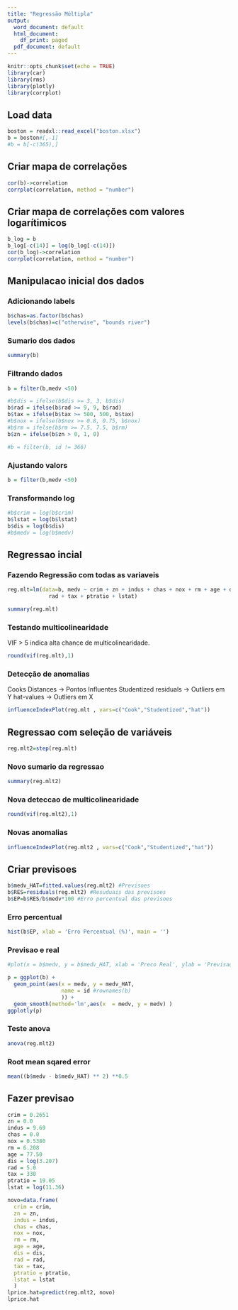 ```yaml
---
title: "Regressão Múltipla"
output:
  word_document: default
  html_document:
    df_print: paged
  pdf_document: default
---
```


```r
knitr::opts_chunk$set(echo = TRUE)
library(car)
library(rms)
library(plotly)
library(corrplot)
```

## Load data

```r
boston = readxl::read_excel("boston.xlsx")
b = boston#[,-1]
#b = b[-c(365),]
```


## Criar mapa de correlações

```r
cor(b)->correlation
corrplot(correlation, method = "number")
```

## Criar mapa de correlações com valores logarítimicos

```r
b_log = b
b_log[-c(14)] = log(b_log[-c(14)])
cor(b_log)->correlation
corrplot(correlation, method = "number")
```

## Manipulacao inicial dos dados
### Adicionando labels

```r
b$chas=as.factor(b$chas)
levels(b$chas)=c("otherwise", "bounds river")
```

### Sumario dos dados 

```r
summary(b)
```

### Filtrando dados

```r
b = filter(b,medv <50)

#b$dis = ifelse(b$dis >= 3, 3, b$dis)
b$rad = ifelse(b$rad >= 9, 9, b$rad)
b$tax = ifelse(b$tax >= 500, 500, b$tax)
#b$nox = ifelse(b$nox >= 0.8, 0.75, b$nox)
#b$rm = ifelse(b$rm >= 7.5, 7.5, b$rm)
b$zn = ifelse(b$zn > 0, 1, 0)

#b = filter(b, id != 366)
```

### Ajustando valors


```r
b = filter(b,medv <50)
```

### Transformando log

```r
#b$crim = log(b$crim)
b$lstat = log(b$lstat)
b$dis = log(b$dis)
#b$medv = log(b$medv)
```

## Regressao incial
### Fazendo Regressão com todas as variaveis

```r

reg.mlt=lm(data=b, medv ~ crim + zn + indus + chas + nox + rm + age + dis +
             rad + tax + ptratio + lstat)

summary(reg.mlt)

```

### Testando multicolinearidade
VIF > 5 indica alta chance de multicolinearidade.
```r

round(vif(reg.mlt),1)

```


### Detecção de anomalias

Cooks Distances -> Pontos Influentes
Studentized residuals -> Outliers em Y
hat-values -> Outliers em X

```r

influenceIndexPlot(reg.mlt , vars=c("Cook","Studentized","hat"))

```

## Regressao com seleção de variáveis

```r

reg.mlt2=step(reg.mlt)

```

### Novo sumario da regressao

```r

summary(reg.mlt2)

```

### Nova deteccao de multicolinearidade

```r

round(vif(reg.mlt2),1)

```

### Novas anomalias

```r

influenceIndexPlot(reg.mlt2 , vars=c("Cook","Studentized","hat"))

```

## Criar previsoes

```r

b$medv_HAT=fitted.values(reg.mlt2) #Previsoes
b$RES=residuals(reg.mlt2) #Resuduais das previsoes
b$EP=b$RES/b$medv*100 #Erro percentual das previsoes

```

### Erro percentual

```r

hist(b$EP, xlab = 'Erro Percentual (%)', main = '')

```

### Previsao e real

```r


#plot(x = b$medv, y = b$medv_HAT, xlab = 'Preco Real', ylab = 'Previsao')

p = ggplot(b) +
  geom_point(aes(x = medv, y = medv_HAT, 
                 name = id #rownames(b)
                 )) +
  geom_smooth(method='lm',aes(x  = medv, y = medv) )
ggplotly(p)
```

### Teste anova

```r

anova(reg.mlt2)

```


### Root mean sqared error

```r

mean((b$medv - b$medv_HAT) ** 2) **0.5

```

## Fazer previsao

```r
crim = 0.2651
zn = 0.0
indus = 9.69
chas = 0.0
nox = 0.5380
rm = 6.208
age = 77.50
dis = log(3.207)
rad = 5.0
tax = 330
ptratio = 19.05
lstat = log(11.36)

novo=data.frame(
  crim = crim,
  zn = zn,
  indus = indus,
  chas = chas,
  nox = nox,
  rm = rm,
  age = age,
  dis = dis,
  rad = rad,
  tax = tax,
  ptratio = ptratio,
  lstat = lstat
  )
lprice.hat=predict(reg.mlt2, novo)
lprice.hat

```
